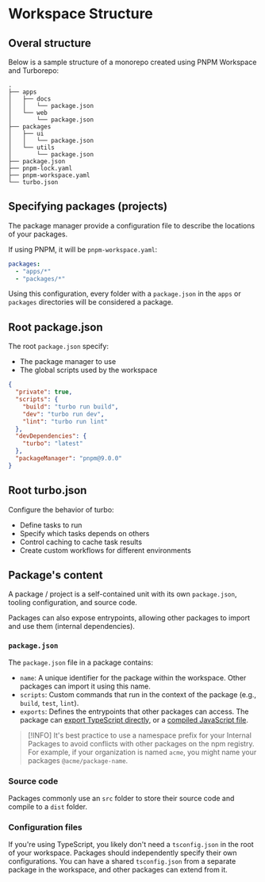 # Workspace Structure

## Overal structure

Below is a sample structure of a monorepo created using PNPM Workspace and Turborepo:

```
.
├── apps
│   ├── docs
│   │   └── package.json
│   └── web
│       └── package.json
├── packages
│   ├── ui
│   │   └── package.json
│   └── utils
│       └── package.json
├── package.json
├── pnpm-lock.yaml
├── pnpm-workspace.yaml
└── turbo.json
```


## Specifying packages (projects)

The package manager provide a configuration file to describe the locations of your packages.

If using PNPM, it will be `pnpm-workspace.yaml`:
```yaml title="pnpm-workspace.yaml"
packages:
  - "apps/*"
  - "packages/*"
```

Using this configuration, every folder with a `package.json` in the `apps` or `packages` directories will be considered a package.

## Root package.json

The root `package.json` specify:
- The package manager to use
- The global scripts used by the workspace

```json title="package.json"
{
  "private": true,
  "scripts": {
    "build": "turbo run build",
    "dev": "turbo run dev",
    "lint": "turbo run lint"
  },
  "devDependencies": {
    "turbo": "latest"
  },
  "packageManager": "pnpm@9.0.0"
}
```


## Root turbo.json

Configure the behavior of turbo:
- Define tasks to run
- Specify which tasks depends on others
- Control caching to cache task results
- Create custom workflows for different environments


## Package's content

A package / project is a self-contained unit with its own `package.json`, tooling configuration, and source code. 

Packages can also expose entrypoints, allowing other packages to import and use them (internal dependencies).

### `package.json`

The `package.json` file in a package contains:

- `name`: A unique identifier for the package within the workspace. Other packages can import it using this name.
- `scripts`: Custom commands that run in the context of the package (e.g., `build`, `test`, `lint`).
- `exports`: Defines the entrypoints that other packages can access. The package can [export TypeScript directly](https://turborepo.com/docs/core-concepts/internal-packages#just-in-time-packages), or a [compiled JavaScript file](https://turborepo.com/docs/core-concepts/internal-packages#compiled-packages).

> [!INFO]
> It's best practice to use a namespace prefix for your Internal Packages to avoid conflicts with other packages on the npm registry. For example, if your organization is named `acme`, you might name your packages `@acme/package-name`.


### Source code

Packages commonly use an `src` folder to store their source code and compile to a `dist` folder.


### Configuration files

If you're using TypeScript, you likely don't need a `tsconfig.json` in the root of your workspace. Packages should independently specify their own configurations. You can have a shared `tsconfig.json` from a separate package in the workspace, and other packages can extend from it.
